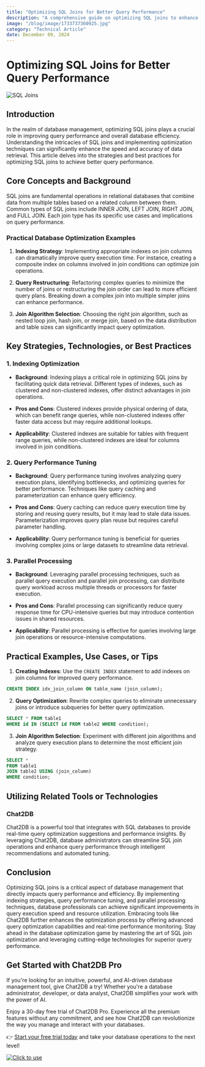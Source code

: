 ```yaml
---
title: "Optimizing SQL Joins for Better Query Performance"
description: "A comprehensive guide on optimizing SQL joins to enhance query performance and efficiency."
image: "/blog/image/1733737360925.jpg"
category: "Technical Article"
date: December 09, 2024
---
```


# Optimizing SQL Joins for Better Query Performance

![SQL Joins](https://example.com/sql-joins.jpg)

## Introduction

In the realm of database management, optimizing SQL joins plays a crucial role in improving query performance and overall database efficiency. Understanding the intricacies of SQL joins and implementing optimization techniques can significantly enhance the speed and accuracy of data retrieval. This article delves into the strategies and best practices for optimizing SQL joins to achieve better query performance.

## Core Concepts and Background

SQL joins are fundamental operations in relational databases that combine data from multiple tables based on a related column between them. Common types of SQL joins include INNER JOIN, LEFT JOIN, RIGHT JOIN, and FULL JOIN. Each join type has its specific use cases and implications on query performance.

### Practical Database Optimization Examples

1. **Indexing Strategy**: Implementing appropriate indexes on join columns can dramatically improve query execution time. For instance, creating a composite index on columns involved in join conditions can optimize join operations.

2. **Query Restructuring**: Refactoring complex queries to minimize the number of joins or restructuring the join order can lead to more efficient query plans. Breaking down a complex join into multiple simpler joins can enhance performance.

3. **Join Algorithm Selection**: Choosing the right join algorithm, such as nested loop join, hash join, or merge join, based on the data distribution and table sizes can significantly impact query optimization.

## Key Strategies, Technologies, or Best Practices

### 1. Indexing Optimization

- **Background**: Indexing plays a critical role in optimizing SQL joins by facilitating quick data retrieval. Different types of indexes, such as clustered and non-clustered indexes, offer distinct advantages in join operations.

- **Pros and Cons**: Clustered indexes provide physical ordering of data, which can benefit range queries, while non-clustered indexes offer faster data access but may require additional lookups.

- **Applicability**: Clustered indexes are suitable for tables with frequent range queries, while non-clustered indexes are ideal for columns involved in join conditions.

### 2. Query Performance Tuning

- **Background**: Query performance tuning involves analyzing query execution plans, identifying bottlenecks, and optimizing queries for better performance. Techniques like query caching and parameterization can enhance query efficiency.

- **Pros and Cons**: Query caching can reduce query execution time by storing and reusing query results, but it may lead to stale data issues. Parameterization improves query plan reuse but requires careful parameter handling.

- **Applicability**: Query performance tuning is beneficial for queries involving complex joins or large datasets to streamline data retrieval.

### 3. Parallel Processing

- **Background**: Leveraging parallel processing techniques, such as parallel query execution and parallel join processing, can distribute query workload across multiple threads or processors for faster execution.

- **Pros and Cons**: Parallel processing can significantly reduce query response time for CPU-intensive queries but may introduce contention issues in shared resources.

- **Applicability**: Parallel processing is effective for queries involving large join operations or resource-intensive computations.

## Practical Examples, Use Cases, or Tips

1. **Creating Indexes**: Use the `CREATE INDEX` statement to add indexes on join columns for improved query performance.

```sql
CREATE INDEX idx_join_column ON table_name (join_column);
```

2. **Query Optimization**: Rewrite complex queries to eliminate unnecessary joins or introduce subqueries for better query optimization.

```sql
SELECT * FROM table1
WHERE id IN (SELECT id FROM table2 WHERE condition);
```

3. **Join Algorithm Selection**: Experiment with different join algorithms and analyze query execution plans to determine the most efficient join strategy.

```sql
SELECT *
FROM table1
JOIN table2 USING (join_column)
WHERE condition;
```

## Utilizing Related Tools or Technologies

### Chat2DB

Chat2DB is a powerful tool that integrates with SQL databases to provide real-time query optimization suggestions and performance insights. By leveraging Chat2DB, database administrators can streamline SQL join operations and enhance query performance through intelligent recommendations and automated tuning.

## Conclusion

Optimizing SQL joins is a critical aspect of database management that directly impacts query performance and efficiency. By implementing indexing strategies, query performance tuning, and parallel processing techniques, database professionals can achieve significant improvements in query execution speed and resource utilization. Embracing tools like Chat2DB further enhances the optimization process by offering advanced query optimization capabilities and real-time performance monitoring. Stay ahead in the database optimization game by mastering the art of SQL join optimization and leveraging cutting-edge technologies for superior query performance.


## Get Started with Chat2DB Pro

If you're looking for an intuitive, powerful, and AI-driven database management tool, give Chat2DB a try! Whether you're a database administrator, developer, or data analyst, Chat2DB simplifies your work with the power of AI.

Enjoy a 30-day free trial of Chat2DB Pro. Experience all the premium features without any commitment, and see how Chat2DB can revolutionize the way you manage and interact with your databases.

👉 [Start your free trial today](https://chat2db.ai/pricing) and take your database operations to the next level!


[![Click to use](/image/blog/bg/chat2db.jpg)](https://chat2db.ai/)
